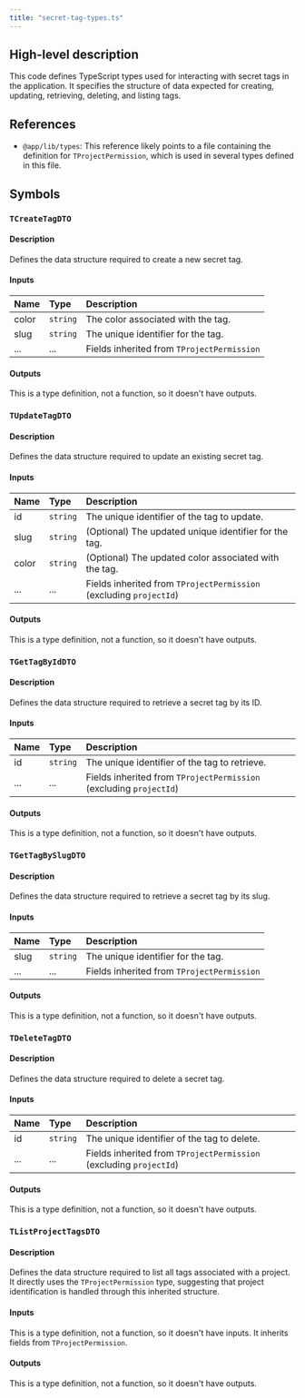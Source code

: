 ```yaml
---
title: "secret-tag-types.ts"
---
```


## High-level description
This code defines TypeScript types used for interacting with secret tags in the application. It specifies the structure of data expected for creating, updating, retrieving, deleting, and listing tags.

## References
- `@app/lib/types`: This reference likely points to a file containing the definition for `TProjectPermission`, which is used in several types defined in this file.

## Symbols
### `TCreateTagDTO`
#### Description
Defines the data structure required to create a new secret tag.

#### Inputs
| Name | Type | Description |
|:-----|:-----|:------------|
| color | `string` | The color associated with the tag. |
| slug | `string` | The unique identifier for the tag. |
| ... | ... |  Fields inherited from `TProjectPermission` |

#### Outputs
This is a type definition, not a function, so it doesn't have outputs.

### `TUpdateTagDTO`
#### Description
Defines the data structure required to update an existing secret tag.

#### Inputs
| Name | Type | Description |
|:-----|:-----|:------------|
| id | `string` | The unique identifier of the tag to update. |
| slug | `string` | (Optional) The updated unique identifier for the tag. |
| color | `string` | (Optional) The updated color associated with the tag. |
| ... | ... |  Fields inherited from `TProjectPermission` (excluding `projectId`) |

#### Outputs
This is a type definition, not a function, so it doesn't have outputs.

### `TGetTagByIdDTO`
#### Description
Defines the data structure required to retrieve a secret tag by its ID.

#### Inputs
| Name | Type | Description |
|:-----|:-----|:------------|
| id | `string` | The unique identifier of the tag to retrieve. |
| ... | ... |  Fields inherited from `TProjectPermission` (excluding `projectId`) |

#### Outputs
This is a type definition, not a function, so it doesn't have outputs.

### `TGetTagBySlugDTO`
#### Description
Defines the data structure required to retrieve a secret tag by its slug.

#### Inputs
| Name | Type | Description |
|:-----|:-----|:------------|
| slug | `string` | The unique identifier for the tag. |
| ... | ... |  Fields inherited from `TProjectPermission` |

#### Outputs
This is a type definition, not a function, so it doesn't have outputs.

### `TDeleteTagDTO`
#### Description
Defines the data structure required to delete a secret tag.

#### Inputs
| Name | Type | Description |
|:-----|:-----|:------------|
| id | `string` | The unique identifier of the tag to delete. |
| ... | ... |  Fields inherited from `TProjectPermission` (excluding `projectId`) |

#### Outputs
This is a type definition, not a function, so it doesn't have outputs.

### `TListProjectTagsDTO`
#### Description
Defines the data structure required to list all tags associated with a project. It directly uses the `TProjectPermission` type, suggesting that project identification is handled through this inherited structure.

#### Inputs
This is a type definition, not a function, so it doesn't have inputs. It inherits fields from `TProjectPermission`.

#### Outputs
This is a type definition, not a function, so it doesn't have outputs.
